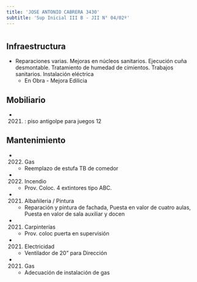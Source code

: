 ```yaml
---
title: 'JOSE ANTONIO CABRERA 3430'
subtitle: 'Sup Inicial III B - JII N° 04/02º'
---
```


#
## Infraestructura

* Reparaciones varias. Mejoras en núcleos sanitarios. Ejecución cuña desmontable. Tratamiento de humedad de cimientos. Trabajos sanitarios. Instalación eléctrica 
    + En Obra - Mejora Edilicia 


## Mobiliario

*  (2021) : piso antigolpe para juegos 12 





## Mantenimiento

*  (2022) Gas 
    + Reemplazo de estufa TB de comedor

*  (2022) Incendio 
    + Prov. Coloc. 4 extintores tipo ABC.

*  (2021) Albañileria / Pintura 
    + Reparación y pintura de fachada, Puesta en valor de cuatro aulas, Puesta en valor de sala auxiliar y docen

*  (2021) Carpinterías 
    + Prov. coloc  puerta en supervisión

*  (2021) Electricidad 
    + Ventilador de 20" para Dirección

*  (2021) Gas 
    + Adecuación de instalación de gas







